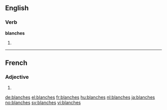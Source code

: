 ==English==

===Verb===
'''blanches'''

# {{third-person singular of|blanch}}
----
==French==

===Adjective===
{{head|fr|adjective form|g=fp}}

# {{feminine plural of|blanc|lang=fr}}

[[de:blanches]]
[[el:blanches]]
[[fr:blanches]]
[[hu:blanches]]
[[nl:blanches]]
[[ja:blanches]]
[[no:blanches]]
[[sv:blanches]]
[[vi:blanches]]